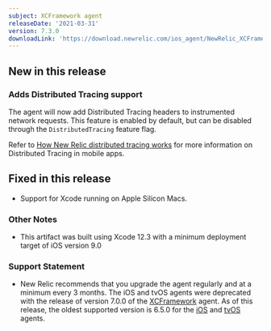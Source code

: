```yaml
---
subject: XCFramework agent
releaseDate: '2021-03-31'
version: 7.3.0
downloadLink: 'https://download.newrelic.com/ios_agent/NewRelic_XCFramework_Agent_7.3.0.zip'
---
```


## New in this release

### Adds Distributed Tracing support

The agent will now add Distributed Tracing headers to instrumented network requests. This feature is enabled by default, but can be disabled through the `DistributedTracing` feature flag.

Refer to [How New Relic distributed tracing works](/docs/understand-dependencies/distributed-tracing/get-started/how-new-relic-distributed-tracing-works/#no-sampling) for more information on Distributed Tracing in mobile apps.

## Fixed in this release

* Support for Xcode running on Apple Silicon Macs.

### Other Notes

* This artifact was built using Xcode 12.3 with a minimum deployment target of iOS version 9.0

### Support Statement

* New Relic recommends that you upgrade the agent regularly and at a minimum every 3 months. The iOS and tvOS agents were deprecated with the release of version 7.0.0 of the [XCFramework](https://docs.newrelic.com/docs/release-notes/mobile-release-notes/xcframework-release-notes/xcframework-agent-700) agent. As of this release, the oldest supported version is 6.5.0 for the [iOS](https://docs.newrelic.com/docs/release-notes/mobile-release-notes/ios-release-notes/ios-agent-650) and [tvOS](https://docs.newrelic.com/docs/release-notes/mobile-release-notes/tvos-release-notes/tvos-agent-650) agents.
